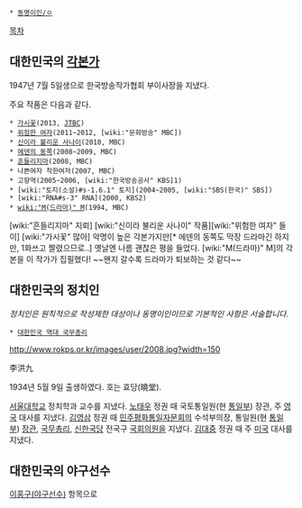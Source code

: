  * [[동명이인/ㅇ]]

[[목차]]
== 대한민국의 [[각본가]] ==
1947년 7월 5일생으로 한국방송작가협회 부이사장을 지냈다.

주요 작품은 다음과 같다.

 * [[가시꽃]](2013, [[JTBC]])
 * [[위험한 여자]](2011~2012, [wiki:"문화방송" MBC])
 * [[신이라 불리운 사나이]](2010, MBC)
 * [[에덴의 동쪽]](2008~2009, MBC)
 * [[흔들리지마]](2008, MBC)
 * 나쁜여자 착한여자(2007, MBC)
 * 고향역(2005~2006, [wiki:"한국방송공사" KBS]1)
 * [wiki:"토지(소설)#s-1.6.1" 토지](2004~2005, [wiki:"SBS(한국)" SBS])
 * [wiki:"RNA#s-3" RNA](2000, KBS2)
 * [[wiki:"M(드라마)" M]](1994, MBC)

[wiki:"흔들리지마" 지뢰] [wiki:"신이라 불리운 사나이" 작품][wiki:"위험한 여자" 들이] [wiki:"가시꽃" 많아] 악명이 높은 각본가지만[* 에덴의 동쪽도 막장 드라마긴 하지만, 1화쓰고 짤렸으므로..] 옛날엔 나름 괜찮은 평을 들었다. [wiki:"M(드라마)" M]의 각본을 이 작가가 집필했다! ~~왠지 갈수록 드라마가 퇴보하는 것 같다~~

== 대한민국의 정치인 ==
''정치인은 원칙적으로 작성제한 대상이나 동명이인이므로 기본적인 사항은 서술합니다.''

 * [[대한민국 역대 국무총리]]

http://www.rokps.or.kr/images/user/2008.jpg?width=150

李洪九

1934년 5월 9일 출생하였다. 호는 효당(曉堂).

[[서울대학교]] 정치학과 교수를 지냈다. [[노태우]] 정권 때 국토통일원(현 [[통일부]]) 장관, 주 [[영국]] 대사를 지냈다. [[김영삼]] 정권 때 [[민주평화통일자문회의]] 수석부의장, 통일원(현 [[통일부]]) [[장관]], [[국무총리]], [[신한국당]] 전국구 [[국회의원]]을 지냈다. [[김대중]] 정권 때 주 [[미국]] 대사를 지냈다.

== 대한민국의 야구선수 ==
[[이홍구(야구선수)]] 항목으로
